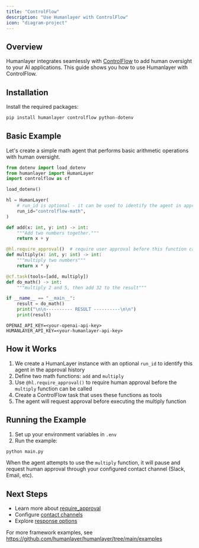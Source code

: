 ```yaml
---
title: "ControlFlow"
description: "Use Humanlayer with ControlFlow"
icon: "diagram-project"
---
```


## Overview

Humanlayer integrates seamlessly with [ControlFlow](https://github.com/prefecthq/controlflow) to add human oversight to your AI applications. This guide shows you how to use Humanlayer with ControlFlow.

## Installation

Install the required packages:

```bash
pip install humanlayer controlflow python-dotenv
```

## Basic Example

Let's create a simple math agent that performs basic arithmetic operations with human oversight.

<CodeGroup>

```python main.py
from dotenv import load_dotenv
from humanlayer import HumanLayer
import controlflow as cf

load_dotenv()

hl = HumanLayer(
    # run_id is optional - it can be used to identify the agent in approval history
    run_id="controlflow-math",
)

def add(x: int, y: int) -> int:
    """Add two numbers together."""
    return x + y

@hl.require_approval()  # require user approval before this function can be called
def multiply(x: int, y: int) -> int:
    """multiply two numbers"""
    return x * y

@cf.task(tools=[add, multiply])
def do_math() -> int:
    """multiply 2 and 5, then add 32 to the result"""

if __name__ == "__main__":
    result = do_math()
    print("\n\n---------- RESULT ----------\n\n")
    print(result)
```

```env .env
OPENAI_API_KEY=<your-openai-api-key>
HUMANLAYER_API_KEY=<your-humanlayer-api-key>
```

</CodeGroup>

## How it Works

1. We create a HumanLayer instance with an optional `run_id` to identify this agent in the approval history
2. Define two math functions: `add` and `multiply`
3. Use `@hl.require_approval()` to require human approval before the `multiply` function can be called
4. Create a ControlFlow task that uses these functions as tools
5. The agent will request approval before executing the multiply function

## Running the Example

1. Set up your environment variables in `.env`
2. Run the example:

```bash
python main.py
```

When the agent attempts to use the `multiply` function, it will pause and request human approval through your configured contact channel (Slack, Email, etc).

## Next Steps

- Learn more about [require_approval](/core/require-approval)
- Configure [contact channels](/channels/slack)
- Explore [response options](/core/customize-response-options)

For more framework examples, see https://github.com/humanlayer/humanlayer/tree/main/examples
